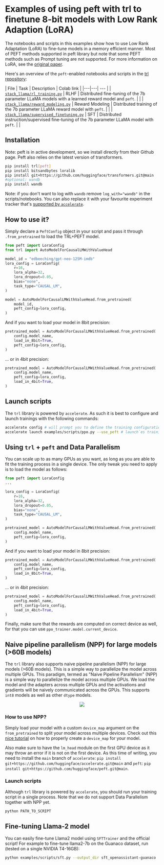 # Examples of using peft with trl to finetune 8-bit models with Low Rank Adaption (LoRA)

The notebooks and scripts in this examples show how to use Low Rank Adaptation (LoRA) to fine-tune models in a memory efficient manner. Most of PEFT methods supported in peft library but note that some PEFT methods such as Prompt tuning are not supported.
For more information on LoRA, see the [original paper](https://arxiv.org/abs/2106.09685).

Here's an overview of the `peft`-enabled notebooks and scripts in the [trl repository](https://github.com/kris-fillip/trl/tree/main/examples):

| File | Task | Description | Colab link |
|---|---| --- |
| [`stack_llama/rl_training.py`](https://github.com/kris-fillip/trl/blob/main/examples/research_projects/stack_llama/scripts/rl_training.py) | RLHF | Distributed fine-tuning of the 7b parameter LLaMA models with a learned reward model and `peft`. |  |
| [`stack_llama/reward_modeling.py`](https://github.com/kris-fillip/trl/blob/main/examples/research_projects/stack_llama/scripts/reward_modeling.py) | Reward Modeling | Distributed training of the 7b parameter LLaMA reward model with `peft`. |  |
| [`stack_llama/supervised_finetuning.py`](https://github.com/kris-fillip/trl/blob/main/examples/research_projects/stack_llama/scripts/supervised_finetuning.py) | SFT | Distributed instruction/supervised fine-tuning of the 7b parameter LLaMA model with `peft`. |  |

## Installation
Note: peft is in active development, so we install directly from their Github page.
Peft also relies on the latest version of transformers. 

```bash
pip install trl[peft]
pip install bitsandbytes loralib
pip install git+https://github.com/huggingface/transformers.git@main
#optional: wandb
pip install wandb
```

Note: if you don't want to log with `wandb` remove `log_with="wandb"` in the scripts/notebooks. You can also replace it with your favourite experiment tracker that's [supported by `accelerate`](https://huggingface.co/docs/accelerate/usage_guides/tracking).

## How to use it?

Simply declare a `PeftConfig` object in your script and pass it through `.from_pretrained` to load the TRL+PEFT model. 

```python
from peft import LoraConfig
from trl import AutoModelForCausalLMWithValueHead

model_id = "edbeeching/gpt-neo-125M-imdb"
lora_config = LoraConfig(
    r=16,
    lora_alpha=32,
    lora_dropout=0.05,
    bias="none",
    task_type="CAUSAL_LM",
)

model = AutoModelForCausalLMWithValueHead.from_pretrained(
    model_id, 
    peft_config=lora_config,
)
```
And if you want to load your model in 8bit precision:
```python
pretrained_model = AutoModelForCausalLMWithValueHead.from_pretrained(
    config.model_name, 
    load_in_8bit=True,
    peft_config=lora_config,
)
```
... or in 4bit precision:
```python
pretrained_model = AutoModelForCausalLMWithValueHead.from_pretrained(
    config.model_name, 
    peft_config=lora_config,
    load_in_4bit=True,
)
```


## Launch scripts

The `trl` library is powered by `accelerate`. As such it is best to configure and launch trainings with the following commands:

```bash
accelerate config # will prompt you to define the training configuration
accelerate launch examples/scripts/ppo.py --use_peft # launch`es training
```

## Using `trl` + `peft` and Data Parallelism

You can scale up to as many GPUs as you want, as long as you are able to fit the training process in a single device. The only tweak you need to apply is to load the model as follows:
```python
from peft import LoraConfig
...

lora_config = LoraConfig(
    r=16,
    lora_alpha=32,
    lora_dropout=0.05,
    bias="none",
    task_type="CAUSAL_LM",
)

pretrained_model = AutoModelForCausalLMWithValueHead.from_pretrained(
    config.model_name, 
    peft_config=lora_config,
)
```
And if you want to load your model in 8bit precision:
```python
pretrained_model = AutoModelForCausalLMWithValueHead.from_pretrained(
    config.model_name, 
    peft_config=lora_config,
    load_in_8bit=True,
)
```
... or in 4bit precision:
```python
pretrained_model = AutoModelForCausalLMWithValueHead.from_pretrained(
    config.model_name, 
    peft_config=lora_config,
    load_in_4bit=True,
)
```
Finally, make sure that the rewards are computed on correct device as well, for that you can use `ppo_trainer.model.current_device`.

## Naive pipeline parallelism (NPP) for large models (>60B models)

The `trl` library also supports naive pipeline parallelism (NPP) for large models (>60B models). This is a simple way to parallelize the model across multiple GPUs. 
This paradigm, termed as "Naive Pipeline Parallelism" (NPP) is a simple way to parallelize the model across multiple GPUs. We load the model and the adapters across multiple GPUs and the activations and gradients will be naively communicated across the GPUs. This supports `int8` models as well as other `dtype` models.

<div style="text-align: center">
<img src="https://huggingface.co/datasets/trl-internal-testing/example-images/resolve/main/images/trl-npp.png">
</div>

### How to use NPP?

Simply load your model with a custom `device_map` argument on the `from_pretrained` to split your model across multiple devices. Check out this [nice tutorial](https://github.com/huggingface/blog/blob/main/accelerate-large-models.md) on how to properly create a `device_map` for your model. 
 
Also make sure to have the `lm_head` module on the first GPU device as it may throw an error if it is not on the first device. As this time of writing, you need to install the `main` branch of `accelerate`: `pip install git+https://github.com/huggingface/accelerate.git@main` and `peft`: `pip install git+https://github.com/huggingface/peft.git@main`.

### Launch scripts

Although `trl` library is powered by `accelerate`, you should run your training script in a single process. Note that we do not support Data Parallelism together with NPP yet.

```bash
python PATH_TO_SCRIPT
```

## Fine-tuning Llama-2 model

You can easily fine-tune Llama2 model using `SFTTrainer` and the official script! For example to fine-tune llama2-7b on the Guanaco dataset, run (tested on a single NVIDIA T4-16GB):

```bash
python examples/scripts/sft.py --output_dir sft_openassistant-guanaco  --model_name meta-llama/Llama-2-7b-hf --dataset_name timdettmers/openassistant-guanaco --load_in_4bit --use_peft --per_device_train_batch_size 4 --gradient_accumulation_steps 2
```

